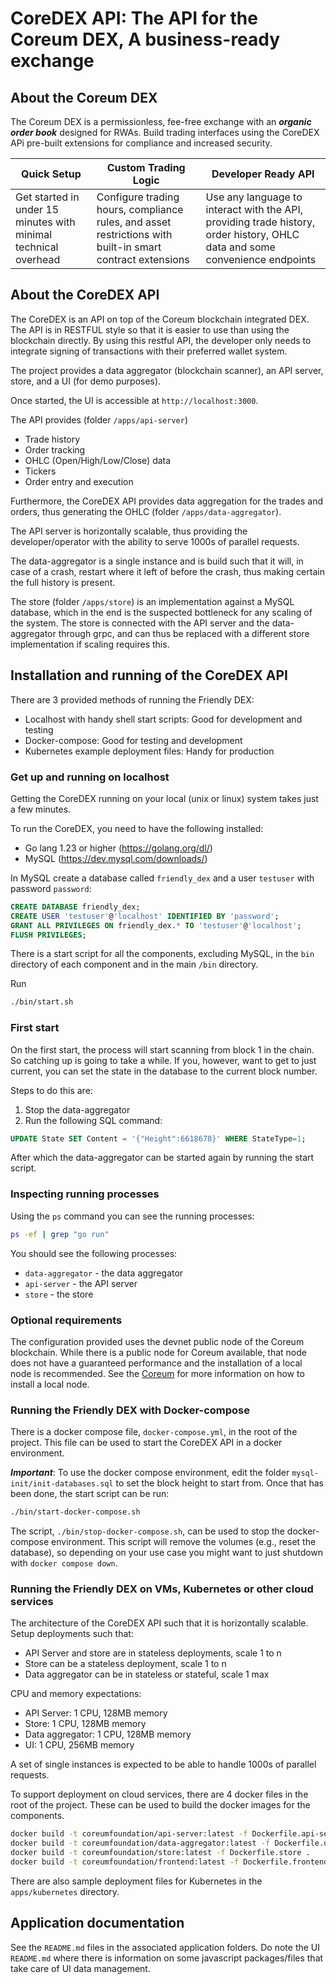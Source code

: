 # CoreDEX API: The API for the Coreum DEX, A business-ready exchange

## About the Coreum DEX

The Coreum DEX is a permissionless, fee-free exchange with an ***organic order book*** designed for RWAs. Build trading interfaces using the CoreDEX APi pre-built extensions for compliance and increased security.

| Quick Setup                                                     | Custom Trading Logic                                                                                      | Developer Ready API                                                                                                         |
|-----------------------------------------------------------------|-----------------------------------------------------------------------------------------------------------|-----------------------------------------------------------------------------------------------------------------------------|
| Get started in under 15 minutes with minimal technical overhead | Configure trading hours, compliance rules, and asset restrictions with built-in smart contract extensions | Use any language to interact with the API, providing trade history, order history, OHLC data and some convenience endpoints |


## About the CoreDEX API

The CoreDEX is an API on top of the Coreum blockchain integrated DEX. The API is in RESTFUL style so that it is easier to use than using the blockchain directly. By using this restful API, the developer only needs to integrate signing of transactions with their preferred wallet system.

The project provides a data aggregator (blockchain scanner), an API server, store, and a UI (for demo purposes).

Once started, the UI is accessible at `http://localhost:3000`.

The API provides (folder `/apps/api-server`)

* Trade history
* Order tracking
* OHLC (Open/High/Low/Close) data
* Tickers
* Order entry and execution

Furthermore, the CoreDEX API provides data aggregation for the trades and orders, thus generating the OHLC (folder `/apps/data-aggregator`).

The API server is horizontally scalable, thus providing the developer/operator with the ability to serve 1000s of parallel requests.

The data-aggregator is a single instance and is build such that it will, in case of a crash, restart where it left of before the crash, thus making certain the full history is present.

The store (folder `/apps/store`) is an implementation against a MySQL database, which in the end is the suspected bottleneck for any scaling of the system. The store is connected with the API server and the data-aggregator through grpc, and can thus be replaced with a different store implementation if scaling requires this.

## Installation and running of the CoreDEX API

There are 3 provided methods of running the Friendly DEX:

* Localhost with handy shell start scripts: Good for development and testing
* Docker-compose: Good for testing and development
* Kubernetes example deployment files: Handy for production

### Get up and running on localhost

Getting the CoreDEX running on your local (unix or linux) system takes just a few minutes.

To run the CoreDEX, you need to have the following installed:

* Go lang 1.23 or higher (https://golang.org/dl/)
* MySQL (https://dev.mysql.com/downloads/)

In MySQL create a database called `friendly_dex` and a user `testuser` with password `password`:

```sql
CREATE DATABASE friendly_dex;
CREATE USER 'testuser'@'localhost' IDENTIFIED BY 'password';
GRANT ALL PRIVILEGES ON friendly_dex.* TO 'testuser'@'localhost';
FLUSH PRIVILEGES;
```

There is a start script for all the components, excluding MySQL, in the `bin` directory of each component and in the main `/bin` directory.

Run

```bash
./bin/start.sh
```

### First start

On the first start, the process will start scanning from block 1 in the chain. So catching up is going to take a while.
If you, however, want to get to just current, you can set the state in the database to the current block number.

Steps to do this are:

1. Stop the data-aggregator
2. Run the following SQL command:

```sql
UPDATE State SET Content = '{"Height":6618678}' WHERE StateType=1;
```

After which the data-aggregator can be started again by running the start script.

### Inspecting running processes

Using the `ps` command you can see the running processes:

```bash
ps -ef | grep "go run"
```

You should see the following processes:

* `data-aggregator` - the data aggregator
* `api-server` - the API server
* `store` - the store

### Optional requirements

The configuration provided uses the devnet public node of the Coreum blockchain. While there is a public node for Coreum available, that node does not have a guaranteed performance and the installation of a local node is recommended.
See the [Coreum](/docs/next/become-validator/run-full-node) for more information on how to install a local node.

### Running the Friendly DEX with Docker-compose

There is a docker compose file, `docker-compose.yml`, in the root of the project. This file can be used to start the CoreDEX API in a docker environment.

***Important***:
To use the docker compose environment, edit the folder `mysql-init/init-databases.sql` to set the block height to start from.
Once that has been done, the start script can be run:

```bash
./bin/start-docker-compose.sh
```

The script, `./bin/stop-docker-compose.sh`, can be used to stop the docker-compose environment. This script will remove the volumes (e.g., reset the database), so depending on your use case you might want to just shutdown with `docker compose down`.

### Running the Friendly DEX on VMs, Kubernetes or other cloud services

The architecture of the CoreDEX API such that it is horizontally scalable. Setup deployments such that:

* API Server and store are in stateless deployments, scale 1 to n
* Store can be a stateless deployment, scale 1 to n
* Data aggregator can be in stateless or stateful, scale 1 max

CPU and memory expectations:

* API Server: 1 CPU, 128MB memory
* Store: 1 CPU, 128MB memory
* Data aggregator: 1 CPU, 128MB memory
* UI: 1 CPU, 256MB memory

A set of single instances is expected to be able to handle 1000s of parallel requests.

To support deployment on cloud services, there are 4 docker files in the root of the project. These can be used to build the docker images for the components.

```bash
docker build -t coreumfoundation/api-server:latest -f Dockerfile.api-server .
docker build -t coreumfoundation/data-aggregator:latest -f Dockerfile.data-aggregator .
docker build -t coreumfoundation/store:latest -f Dockerfile.store .
docker build -t coreumfoundation/frontend:latest -f Dockerfile.frontend .
```

There are also sample deployment files for Kubernetes in the `apps/kubernetes` directory.

## Application documentation

See the `README.md` files in the associated application folders.
Do note the UI `README.md` where there is information on some javascript packages/files that take care of UI data management.
